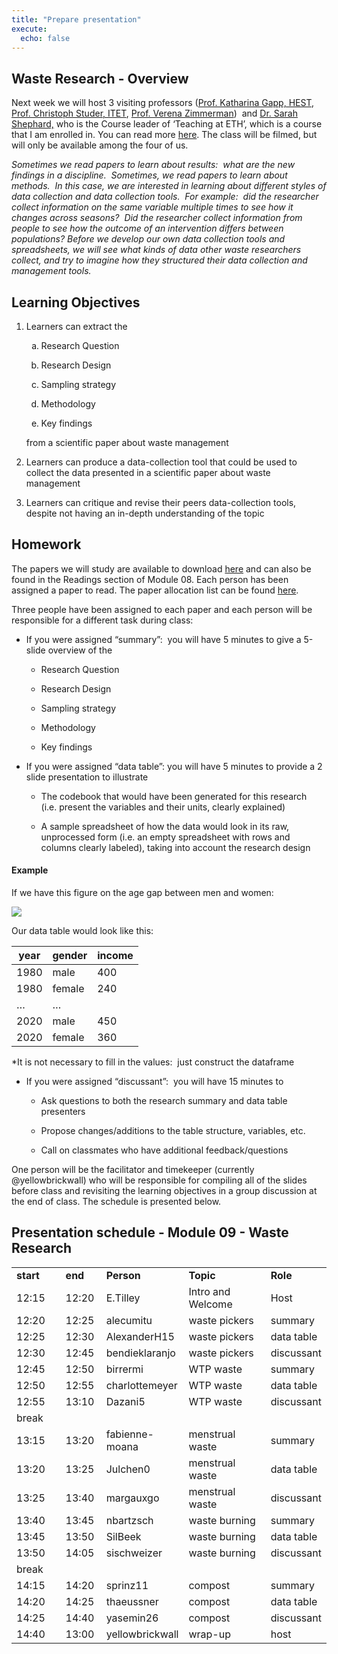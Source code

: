 ```yaml
---
title: "Prepare presentation"
execute: 
  echo: false
---
```

## Waste Research - Overview

Next week we will host 3 visiting professors ([Prof. Katharina Gapp, HEST](https://hest.ethz.ch/en/studies/health-sciences-and-technology/master-hst/majors/tutors/tutors-a-z/prof--dr--katharina-gapp.html), [Prof. Christoph Studer, ITET](https://iis.ee.ethz.ch/people/person-detail.cstuder.html), [Prof. Verena Zimmerman](https://gess.ethz.ch/en/the-department/people/person-detail.MzA4MDQw.TGlzdC81MTMsNjE4MTIwODY=.html))  and [Dr. Sarah Shephard,](https://ethz.ch/en/the-eth-zurich/organisation/departments/educational-development-and-technology/people/person-detail.shephard.html) who is the Course leader of 'Teaching at ETH', which is a course that I am enrolled in. You can read more [here](https://ethz.ch/en/the-eth-zurich/education/educational-development/continuing-education/teaching-at-ETH2.html). The class will be filmed, but will only be available among the four of us.

_Sometimes we read papers to learn about results:  what are the new findings in a discipline.  Sometimes, we read papers to learn about methods.  In this case, we are interested in learning about different styles of data collection and data collection tools.  For example:  did the researcher collect information on the same variable multiple times to see how it changes across seasons?  Did the researcher collect information from people to see how the outcome of an intervention differs between populations? Before we develop our own data collection tools and spreadsheets, we will see what kinds of data other waste researchers collect, and try to imagine how they structured their data collection and management tools._ 

## Learning Objectives

1.  Learners can extract the

    a.  Research Question

    b.  Research Design

    c.  Sampling strategy

    d.  Methodology

    e.  Key findings 

    from a scientific paper about waste management

2.  Learners can produce a data-collection tool that could be used to collect the data presented in a scientific paper about waste management

3.  Learners can critique and revise their peers data-collection tools, despite not having an in-depth understanding of the topic

## Homework

The papers we will study are available to download [here](https://drive.google.com/drive/folders/1Ch7FNRys1SzPNxq-QHUqAIiVEl7dF1sC?usp=drive_link) and can also be found in the Readings section of Module 08. Each person has been assigned a paper to read. The paper allocation list can be found [here](<https://docs.google.com/spreadsheets/d/1k4qA_FOtZBGn1RL4pzfvTq-hb9-pXnH58oyY0n1nAog/edit#gid=0>).

Three people have been assigned to each paper and each person will be responsible for a different task during class:  

-   If you were assigned “summary”:  you will have 5 minutes to give a 5-slide overview of the

    -   Research Question

    -   Research Design

    -   Sampling strategy

    -   Methodology

    -   Key findings 	

-   If you were assigned “data table”: you will have 5 minutes to provide a 2 slide presentation to illustrate

    -   The codebook that would have been generated for this research (i.e. present the variables and their units, clearly explained)

    -   A sample spreadsheet of how the data would look in its raw, unprocessed form (i.e. an empty spreadsheet with rows and columns clearly labeled), taking into account the research design

#### Example

If we have this figure on the age gap between men and women:

![](agegap.png)

Our data table would look like this:

| **year** | **gender** | **income** |
|----------|------------|------------|
| 1980     | male       | 400        |
| 1980     | female     | 240        |
| …        | …          |            |
| 2020     | male       | 450        |
| 2020     | female     | 360        |

\*It is not necessary to fill in the values:  just construct the dataframe

-   If you were assigned “discussant”:  you will have 15 minutes to

    -   Ask questions to both the research summary and data table presenters

    -   Propose changes/additions to the table structure, variables, etc.

    -   Call on classmates who have additional feedback/questions

One person will be the facilitator and timekeeper (currently \@yellowbrickwall) who will be responsible for compiling all of the slides before class and revisiting the learning objectives in a group discussion at the end of class. The schedule is presented below.

## Presentation schedule - Module 09 - Waste Research

|           |         |                 |                   |            |
|-----------|---------|-----------------|-------------------|------------|
| **start** | **end** | **Person**      | **Topic**         | **Role**   |
| 12:15     | 12:20   | E.Tilley        | Intro and Welcome | Host       |
| 12:20     | 12:25   | alecumitu       | waste pickers     | summary    |
| 12:25     | 12:30   | AlexanderH15    | waste pickers     | data table |
| 12:30     | 12:45   | bendieklaranjo  | waste pickers     | discussant |
| 12:45     | 12:50   | birrermi        | WTP waste         | summary    |
| 12:50     | 12:55   | charlottemeyer  | WTP waste         | data table |
| 12:55     | 13:10   | Dazani5         | WTP waste         | discussant |
| break     |         |                 |                   |            |
| 13:15     | 13:20   | fabienne-moana  | menstrual waste   | summary    |
| 13:20     | 13:25   | Julchen0        | menstrual waste   | data table |
| 13:25     | 13:40   | margauxgo       | menstrual waste   | discussant |
| 13:40     | 13:45   | nbartzsch       | waste burning     | summary    |
| 13:45     | 13:50   | SilBeek         | waste burning     | data table |
| 13:50     | 14:05   | sischweizer     | waste burning     | discussant |
| break     |         |                 |                   |            |
| 14:15     | 14:20   | sprinz11        | compost           | summary    |
| 14:20     | 14:25   | thaeussner      | compost           | data table |
| 14:25     | 14:40   | yasemin26       | compost           | discussant |
| 14:40     | 13:00   | yellowbrickwall | wrap-up           | host       |
